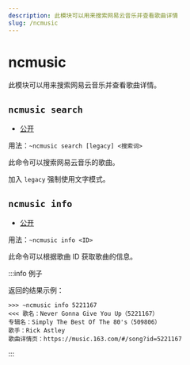 ```yaml
---
description: 此模块可以用来搜索网易云音乐并查看歌曲详情
slug: /ncmusic
---
```


# ncmusic



此模块可以用来搜索网易云音乐并查看歌曲详情。

## `ncmusic search`

-   [公开](permissions)

用法：`~ncmusic search [legacy] <搜索词>`

此命令可以搜索网易云音乐的歌曲。

加入 `legacy` 强制使用文字模式。

## `ncmusic info`

-   [公开](permissions)

用法：`~ncmusic info <ID>`

此命令可以根据歌曲 ID 获取歌曲的信息。

:::info 例子

返回的结果示例：

```
>>> ~ncmusic info 5221167
<<< 歌名：Never Gonna Give You Up（5221167）
专辑名：Simply The Best Of The 80's（509806）
歌手：Rick Astley
歌曲详情页：https://music.163.com/#/song?id=5221167
```

:::
